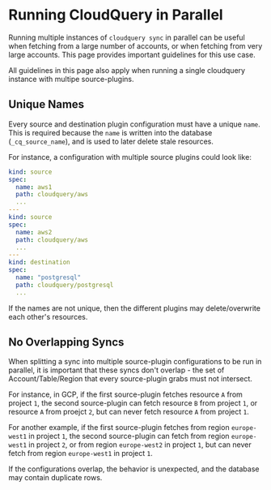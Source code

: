 # Running CloudQuery in Parallel


Running multiple instances of `cloudquery sync` in parallel can be useful when fetching from a large number of accounts,
or when fetching from very large accounts. This page provides important guidelines for this use case.

<Callout> 

All guidelines in this page also apply when running a single cloudquery instance with multipe source-plugins.

</Callout>

## Unique Names

Every source and destination plugin configuration must have a unique `name`. This is required because the `name` is
written into the database (`_cq_source_name`), and is used to later delete stale resources.

For instance, a configuration with multiple source plugins could look like:

```yaml
kind: source
spec:
  name: aws1
  path: cloudquery/aws
  ...
---
kind: source
spec:
  name: aws2
  path: cloudquery/aws
  ...
---
kind: destination
spec:
  name: "postgresql"
  path: cloudquery/postgresql
  ...
```

If the names are not unique, then the different plugins may delete/overwrite each other's resources.

## No Overlapping Syncs

When splitting a sync into multiple source-plugin configurations to be run in parallel, it is important
that these syncs don't overlap - the set of Account/Table/Region that every source-plugin grabs must not intersect.

For instance, in GCP, if the first source-plugin fetches resource `A` from project `1`, the second source-plugin
can fetch resource `B` from project `1`, or resource `A` from proejct `2`, but can never fetch resource `A` from project `1`.

For another example, if the first source-plugin fetches from region `europe-west1` in project `1`, the second source-plugin
can fetch from region `europe-west1` in project `2`, or from region `europe-west2` in project `1`, but can never fetch from
region `europe-west1` in project `1`.

If the configurations overlap, the behavior is unexpected, and the database may contain duplicate rows.